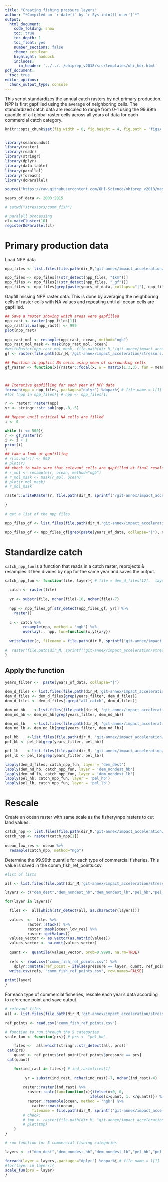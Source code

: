 ```yaml
---
title: "Creating fishing pressure layers"
author: "*Compiled on `r date()` by `r Sys.info()['user']`*"
output: 
  html_document:
    code_folding: show
    toc: true
    toc_depth: 1
    toc_float: yes
    number_sections: false
    theme: cerulean
    highlight: haddock
    includes: 
      in_header: '../../../ohiprep_v2018/src/templates/ohi_hdr.html'
pdf_document:
  toc: true
editor_options: 
  chunk_output_type: console
---
```


This script standardizes the annual catch rasters by net primary production.  NPP is first gapfilled using the average of neighboring cells. The standardized catch data are rescaled to range from 0-1 using the 99.99th quantile of all global raster cells across all years of data for each commercial catch category.  

```r

knitr::opts_chunk$set(fig.width = 6, fig.height = 4, fig.path = 'figs/',message = FALSE, eval=F, warning = FALSE)


library(seaaroundus)
library(raster)
library(readr)
library(stringr)
library(dplyr)
library(data.table)
library(parallel)
library(foreach)
library(doParallel)

source("https://raw.githubusercontent.com/OHI-Science/ohiprep_v2018/master/src/R/spatial_common.R")

years_of_data <- 2003:2015

# setwd("stressors/comm_fish")

# paralell processing
cl<-makeCluster(10)
registerDoParallel(cl)

```


# Primary production data

Load NPP data

```r

npp_files <- list.files(file.path(dir_M,'git-annex/impact_acceleration/stressors/comm_fish/int/npp_annual'), full.names=TRUE)

npp_files <- npp_files[!(str_detect(npp_files, "1km"))]
npp_files <- npp_files[!(str_detect(npp_files, "_gf"))]
npp_files <- npp_files[grep(paste(years_of_data, collapse="|"), npp_files)]


```

Gapfill missing NPP raster data.  This is done by averaging the neighboring cells of raster cells with NA values and repeating until all ocean cells are gapfilled. 

```r

## Save a raster showing which areas were gapfilled
npp_rast <- raster(npp_files[1])
npp_rast[is.na(npp_rast)] <- 999
plot(npp_rast)

npp_rast_mol <- resample(npp_rast, ocean, method="ngb")
npp_rast_mol_mask <- mask(npp_rast_mol, ocean)  
#writeRaster(npp_rast_mol_mask, file.path(dir_M,'/git-annex/impact_acceleration/stressors/comm_fish/int/npp_gf.tif'))
gf <- raster(file.path(dir_M,'/git-annex/impact_acceleration/stressors/comm_fish/int/npp_gf.tif'))

## Function to gapfill NA cells using mean of surrounding cells
gf_raster <- function(x){raster::focal(x, w = matrix(1,3,3), fun = mean, na.rm=TRUE, pad = TRUE, NAonly=TRUE)}



## Iterative gapfilling for each year of NPP data
foreach(npp = npp_files,.packages="dplyr") %dopar%{ # file_name = l[1]
#for (npp in npp_files){ # npp <- npp_files[1]

r <- raster::raster(npp)
yr <- stringr::str_sub(npp,-8,-5)

## Repeat until critical NA cells are filled
i <- 0

while (i <= 500){
r <- gf_raster(r)
i <- i + 1
print(i)
}
## take a look at gapfilling
# r[is.na(r)] <- 999
# plot(r)
## check to make sure that relevant cells are gapfilled at final resolution
# r_mol <- resample(r, ocean, method="ngb")
# r_mol_mask <- mask(r_mol, ocean)  
# plot(r_mol_mask)
# r_mol_mask

raster::writeRaster(r, file.path(dir_M, sprintf("/git-annex/impact_acceleration/stressors/comm_fish/int/npp_annual/annual_mean_npp_%s_gf.tif", yr)), overwrite=TRUE)

}

# get a list of the npp files

npp_files_gf <- list.files(file.path(dir_M,'git-annex/impact_acceleration/stressors/comm_fish/int/npp_annual'), full.names=TRUE, pattern = "gf")

npp_files_gf <- npp_files_gf[grep(paste(years_of_data, collapse="|"), npp_files_gf)]


```


# Standardize catch

`catch_npp_fun` is a function that reads in a catch raster, reprojects & resamples it then divides by npp for the same year and saves the output.

```r

catch_npp_fun <- function(file, layer){ # file = dem_d_files[12],  layer = 'dem_dest'
  
  catch <- raster(file)
  
  yr <- substr(file, nchar(file)-10, nchar(file)-7)
  
  npp <- npp_files_gf[str_detect(npp_files_gf, yr)] %>% 
    raster()
  
  c <- catch %>%
        resample(npp, method = 'ngb') %>%
        overlay(., npp, fun=function(x,y){x/y})
  
  writeRaster(c, filename = file.path(dir_M, sprintf('git-annex/impact_acceleration/stressors/comm_fish/int/catch_annual_npp_rasters/%s/%s_%s.tif', layer, layer, yr)), overwrite=TRUE) 
  
#  raster(file.path(dir_M, sprintf('git-annex/impact_acceleration/stressors/comm_fish/int/catch_annual_npp_rasters/%s/%s_%s.tif', layer, layer, yr)))
}

```

## Apply the function
```r

years_filter <-  paste(years_of_data, collapse="|")

dem_d_files <- list.files(file.path(dir_M,'git-annex/impact_acceleration/stressors/comm_fish/int/catch_annual_rasters/dem_dest'), full.names=TRUE, pattern = "gf")
dem_d_files <- dem_d_files[grep(years_filter, dem_d_files)]
dem_d_files <- dem_d_files[-grep("all_catch", dem_d_files)]

dem_nd_hb    <-list.files(file.path(dir_M, 'git-annex/impact_acceleration/stressors/comm_fish/int/catch_annual_rasters/dem_nondest_hb'), full.names=TRUE, pattern = "gf")
dem_nd_hb <- dem_nd_hb[grep(years_filter, dem_nd_hb)]

dem_nd_lb    <-list.files(file.path(dir_M, 'git-annex/impact_acceleration/stressors/comm_fish/int/catch_annual_rasters/dem_nondest_lb'), full.names=TRUE, pattern = "gf")
dem_nd_lb <- dem_nd_lb[grep(years_filter, dem_nd_lb)]

pel_hb    <-list.files(file.path(dir_M, 'git-annex/impact_acceleration/stressors/comm_fish/int/catch_annual_rasters/pel_hb'), full.names=TRUE, pattern = "gf")
pel_hb <- pel_hb[grep(years_filter, pel_hb)]

pel_lb    <-list.files(file.path(dir_M, 'git-annex/impact_acceleration/stressors/comm_fish/int/catch_annual_rasters/pel_lb'), full.names=TRUE, pattern = "gf")
pel_lb <- pel_lb[grep(years_filter, pel_lb)]

lapply(dem_d_files, catch_npp_fun, layer = 'dem_dest')
lapply(dem_nd_hb, catch_npp_fun, layer = 'dem_nondest_hb')
lapply(dem_nd_lb, catch_npp_fun, layer = 'dem_nondest_lb')
lapply(pel_hb, catch_npp_fun, layer = 'pel_hb')
lapply(pel_lb, catch_npp_fun, layer = 'pel_lb')

```


# Rescale

Create an ocean raster with same scale as the fishery/npp rasters to cut land values.
```r

catch_npp <- list.files(file.path(dir_M,'git-annex/impact_acceleration/stressors/comm_fish/int/catch_annual_npp_rasters'), full.names = TRUE, recursive = TRUE)
catch_npp <- raster(catch_npp[1])

ocean_low_res <- ocean %>%
  resample(catch_npp, method="ngb")

```


Determine the 99.99th quantile for each type of commercial fisheries.  This value is saved in the comm_fish_ref_points.csv.
```r

#list of lists

all <- list.files(file.path(dir_M,'git-annex/impact_acceleration/stressors/comm_fish/int/catch_annual_npp_rasters'), full.names = TRUE, recursive = TRUE)

layers <- c("dem_dest","dem_nondest_hb","dem_nondest_lb","pel_hb","pel_lb")

for(layer in layers){

  files <-  all[which(str_detect(all, as.character(layer)))]
  
  values  <-  files %>%
          raster::stack() %>%
          raster::mask(ocean_low_res) %>%
          raster::getValues() 
  values_vector <- as.vector(as.matrix(values)) 
  values_vector <- na.omit(values_vector)
  
  quant <-  quantile(values_vector, prob=0.9999, na.rm=TRUE)
  
  refs <- read.csv("comm_fish_ref_points.csv") %>%
    dplyr::mutate(ref_point = ifelse(pressure == layer, quant, ref_point))
  write.csv(refs, "comm_fish_ref_points.csv", row.names=FALSE)
  
print(layer)
}  

```

   
For each type of commercial fisheries, rescale each year's data according to reference point and save output.

```r

# relevant files
all <- list.files(file.path(dir_M,'git-annex/impact_acceleration/stressors/comm_fish/int/catch_annual_npp_rasters'), full.names = TRUE, recursive = TRUE)

ref_points <- read.csv("comm_fish_ref_points.csv")

# function to run through the 5 categories
scale_fun <- function(prs){ # prs <- "pel_hb"

    files <-  all[which(stringr::str_detect(all, prs))]
 cat(prs)
    quant <- ref_points$ref_point[ref_points$pressure == prs]
 cat(quant)

    for(ind_rast in files){ # ind_rast=files[1]
 
         yr = substr(ind_rast, nchar(ind_rast)-7, nchar(ind_rast)-4)
          
        raster::raster(ind_rast) %>%
          raster::calc(fun=function(x){ifelse(x<0, 0,
                                      ifelse(x>quant, 1, x/quant))}) %>%
          raster::resample(ocean, method = 'ngb') %>%
            raster::mask(ocean,
            filename = file.path(dir_M, sprintf('git-annex/impact_acceleration/stressors/comm_fish/final/%s/%s_%s_rescaled_mol.tif', prs, prs, yr)), overwrite=TRUE)  
        # check:
        # tmp <- raster(file.path(dir_M, "git-annex/impact_acceleration/stressors/comm_fish/final/pel_hb/pel_hb_2003_rescaled_mol.tif"))
        # plot(tmp)
    }
}

# run function for 5 commercial fishing categories

layers <- c("dem_dest","dem_nondest_hb","dem_nondest_lb","pel_hb","pel_lb")

foreach(layer = layers,.packages="dplyr") %dopar%{ # file_name = l[1]
#for(layer in layers){
scale_fun(prs = layer)
}

```
